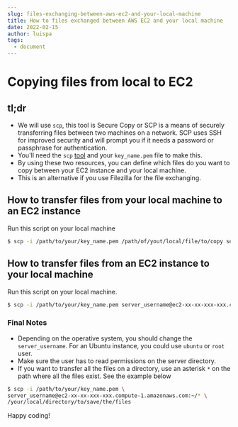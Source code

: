 ```yaml
---
slug: files-exchanging-between-aws-ec2-and-your-local-machine
title: How to files exchanged between AWS EC2 and your local machine
date: 2022-02-15
author: luispa
tags:
  - document
---
```

# Copying files from local to EC2

## tl;dr
- We will use `scp`, this tool is Secure Copy or SCP is a means of securely transferring files between two machines on a network. SCP uses SSH for improved security and will prompt you if it needs a password or passphrase for authentication.
- You'll need the `scp` [tool](https://linuxize.com/post/how-to-use-scp-command-to-securely-transfer-files/) and your `key_name.pem` file to make this.
- By using these two resources, you can define which files do you want to copy between your EC2 instance and your local machine.
- This is an alternative if you use Filezilla for the file exchanging.

## How to transfer files from your local machine to an EC2 instance

Run this script on your local machine

```sh
$ scp -i /path/to/your/key_name.pem /path/of/yout/local/file/to/copy server_username@ec2-xx-xx-xxx-xxx.compute-1.amazonaws.com:path/where/ to/save/the/file
```

## How to transfer files from an EC2 instance to your local machine

Run this script on your local machine.

```sh
$ scp -i /path/to/your/key_name.pem server_username@ec2-xx-xx-xxx-xxx.compute-1.amazonaws.com:path/where/the/file/exists /your/local/directory/to/save/the/file
```

### Final Notes
- Depending on the operative system, you should change the `server_username`. For an Ubuntu instance, you could use `ubuntu` or `root` user. 
- Make sure the user has to read permissions on the server directory.
- If you want to transfer all the files on a directory, use an asterisk `*` on the path where all the files exist. See the example below

```sh
$ scp -i /path/to/your/key_name.pem \
server_username@ec2-xx-xx-xxx-xxx.compute-1.amazonaws.com:~/* \
/your/local/directory/to/save/the/files
```

Happy coding!

















